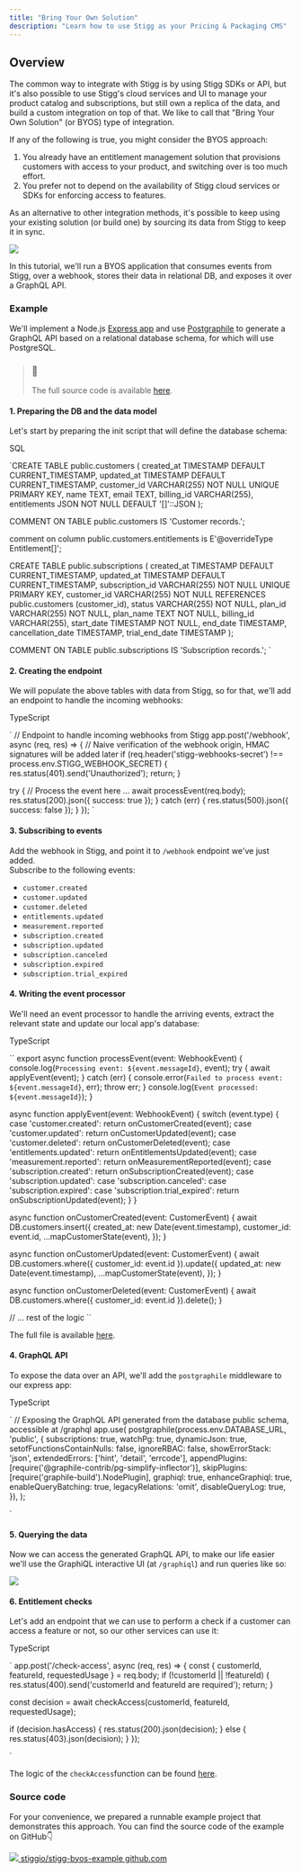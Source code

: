 ```yaml
---
title: "Bring Your Own Solution"
description: "Learn how to use Stigg as your Pricing & Packaging CMS"
---
```


## Overview

The common way to integrate with Stigg is by using Stigg SDKs or API, but it's also possible to use Stigg's cloud services and UI to manage your product catalog and subscriptions, but still own a replica of the data, and build a custom integration on top of that. We like to call that "Bring Your Own Solution" (or BYOS) type of integration. 

If any of the following is true, you might consider the BYOS approach:

1. You already have an entitlement management solution that provisions customers with access to your product, and switching over is too much effort.
2. You prefer not to depend on the availability of Stigg cloud services or SDKs for enforcing access to features.

As an alternative to other integration methods, it's possible to keep using your existing solution (or build one) by sourcing its data from Stigg to keep it in sync.

![](/images/b5d771c-image.png) 

In this tutorial, we'll run a BYOS application that consumes events from Stigg, over a webhook, stores their data in relational DB, and exposes it over a GraphQL API.

### Example

We'll implement a Node.js [Express app](https://expressjs.com/) and use [Postgraphile](https://www.graphile.org/postgraphile/) to generate a GraphQL API based on a relational database schema, for which will use PostgreSQL.

> ### 📘
> 
> The full source code is available [here](https://github.com/stiggio/stigg-byos-example).

#### 1\. Preparing the DB and the data model

Let's start by preparing the init script that will define the database schema:

SQL

`CREATE TABLE public.customers
(
    created_at   TIMESTAMP             DEFAULT CURRENT_TIMESTAMP,
    updated_at   TIMESTAMP             DEFAULT CURRENT_TIMESTAMP,
    customer_id  VARCHAR(255) NOT NULL UNIQUE PRIMARY KEY,
    name         TEXT,
    email        TEXT,
    billing_id   VARCHAR(255),
    entitlements JSON         NOT NULL DEFAULT '[]'::JSON
);

COMMENT
ON TABLE public.customers IS 'Customer records.';

comment on column public.customers.entitlements is E'@overrideType Entitlement[]';

CREATE TABLE public.subscriptions
(
    created_at        TIMESTAMP DEFAULT CURRENT_TIMESTAMP,
    updated_at        TIMESTAMP DEFAULT CURRENT_TIMESTAMP,
    subscription_id   VARCHAR(255) NOT NULL UNIQUE PRIMARY KEY,
    customer_id       VARCHAR(255) NOT NULL REFERENCES public.customers (customer_id),
    status            VARCHAR(255) NOT NULL,
    plan_id           VARCHAR(255) NOT NULL,
    plan_name         TEXT         NOT NULL,
    billing_id        VARCHAR(255),
    start_date        TIMESTAMP    NOT NULL,
    end_date          TIMESTAMP,
    cancellation_date TIMESTAMP,
    trial_end_date    TIMESTAMP
);

COMMENT
ON TABLE public.subscriptions IS 'Subscription records.';
`

#### 2\. Creating the endpoint

We will populate the above tables with data from Stigg, so for that, we'll add an endpoint to handle the incoming webhooks:

TypeScript

`
// Endpoint to handle incoming webhooks from Stigg
app.post('/webhook', async (req, res) => {
  // Naive verification of the webhook origin, HMAC signatures will be added later
  if (req.header('stigg-webhooks-secret') !== process.env.STIGG_WEBHOOK_SECRET) {
    res.status(401).send('Unauthorized');
    return;
  }

  try {
    // Process the event here ...
    await processEvent(req.body);
    res.status(200).json({ success: true });
  } catch (err) {
    res.status(500).json({ success: false });
  }
});
`

#### 3\. Subscribing to events

Add the webhook in Stigg, and point it to `/webhook` endpoint we've just added.  
Subscribe to the following events:

* `customer.created`
* `customer.updated`
* `customer.deleted`
* `entitlements.updated`
* `measurement.reported`
* `subscription.created`
* `subscription.updated`
* `subscription.canceled`
* `subscription.expired`
* `subscription.trial_expired `

#### 4\. Writing the event processor

We'll need an event processor to handle the arriving events, extract the relevant state and update our local app's database:

TypeScript

`` export async function processEvent(event: WebhookEvent) {
  console.log(`Processing event: ${event.messageId}`, event);
  try {
    await applyEvent(event);
  } catch (err) {
    console.error(`Failed to process event: ${event.messageId}`, err);
    throw err;
  }
  console.log(`Event processed: ${event.messageId}`);
}

async function applyEvent(event: WebhookEvent) {
  switch (event.type) {
    case 'customer.created':
      return onCustomerCreated(event);
    case 'customer.updated':
      return onCustomerUpdated(event);
    case 'customer.deleted':
      return onCustomerDeleted(event);
    case 'entitlements.updated':
      return onEntitlementsUpdated(event);
    case 'measurement.reported':
      return onMeasurementReported(event);
    case 'subscription.created':
      return onSubscriptionCreated(event);
    case 'subscription.updated':
    case 'subscription.canceled':
    case 'subscription.expired':
    case 'subscription.trial_expired':
      return onSubscriptionUpdated(event);
  }
}

async function onCustomerCreated(event: CustomerEvent) {
  await DB.customers.insert({
    created_at: new Date(event.timestamp),
    customer_id: event.id,
    ...mapCustomerState(event),
  });
}

async function onCustomerUpdated(event: CustomerEvent) {
  await DB.customers.where({ customer_id: event.id }).update({
    updated_at: new Date(event.timestamp),
    ...mapCustomerState(event),
  });
}

async function onCustomerDeleted(event: CustomerEvent) {
  await DB.customers.where({ customer_id: event.id }).delete();
}

// ... rest of the logic
 ``

The full file is available [here](https://github.com/stiggio/stigg-byos-example/blob/master/src/event-processor.ts).

#### 4\. GraphQL API

To expose the data over an API, we'll add the `postgraphile` middleware to our express app:

TypeScript

`
// Exposing the GraphQL API generated from the database public schema, accessible at /graphql
app.use(
  postgraphile(process.env.DATABASE_URL, 'public', {
    subscriptions: true,
    watchPg: true,
    dynamicJson: true,
    setofFunctionsContainNulls: false,
    ignoreRBAC: false,
    showErrorStack: 'json',
    extendedErrors: ['hint', 'detail', 'errcode'],
    appendPlugins: [require('@graphile-contrib/pg-simplify-inflector')],
    skipPlugins: [require('graphile-build').NodePlugin],
    graphiql: true,
    enhanceGraphiql: true,
    enableQueryBatching: true,
    legacyRelations: 'omit',
    disableQueryLog: true,
  }),
);

`

#### 5\. Querying the data

Now we can access the generated GraphQL API, to make our life easier we'll use the GraphiQL interactive UI (at `/graphiql`) and run queries like so:

![](/images/d890ee9-graphiql-byos.png) 

#### 6\. Entitlement checks

Let's add an endpoint that we can use to perform a check if a customer can access a feature or not, so our other services can use it:

TypeScript

`
app.post('/check-access', async (req, res) => {
  const { customerId, featureId, requestedUsage } = req.body;
  if (!customerId || !featureId) {
    res.status(400).send('customerId and featureId are required');
    return;
  }

  const decision = await checkAccess(customerId, featureId, requestedUsage);

  if (decision.hasAccess) {
    res.status(200).json(decision);
  } else {
    res.status(403).json(decision);
  }
});

`

The logic of the `checkAccess`function can be found [here](https://github.com/stiggio/stigg-byos-example/blob/master/src/access-checker.ts).

### Source code

For your convenience, we prepared a runnable example project that demonstrates this approach. You can find the source code of the example on GitHub👇

[ ![](/images/GitHub-Mark.png)  stiggio/stigg-byos-example github.com ](https://github.com/stiggio/stigg-byos-example) 